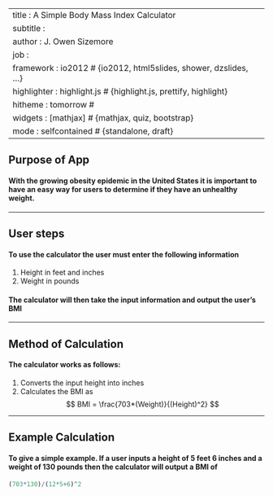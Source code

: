 ---
title       : A Simple Body Mass Index Calculator
subtitle    : 
author      : J. Owen Sizemore
job         : 
framework   : io2012        # {io2012, html5slides, shower, dzslides, ...}
highlighter : highlight.js  # {highlight.js, prettify, highlight}
hitheme     : tomorrow      # 
widgets     : [mathjax]            # {mathjax, quiz, bootstrap}
mode        : selfcontained # {standalone, draft}
-------------------

## Purpose of App

#### With the growing obesity epidemic in the United States it is important to have an easy way for users to determine if they have an unhealthy weight.

-----------------

## User steps

#### To use the calculator the user must enter the following information

1. Height in feet and inches
2. Weight in pounds

#### The calculator will then take the input information and output the user's BMI

-----------------------------------

## Method of Calculation 

#### The calculator works as follows:

1. Converts the input height into inches
2. Calculates the BMI as
 $$ BMI = \frac{703*(Weight)}{(Height)^2}  $$

-----------------------------------

## Example Calculation

#### To give a simple example. If a user inputs a height of 5 feet 6 inches and a weight of 130 pounds then the calculator will output a BMI of

```r
(703*130)/(12*5+6)^2
```